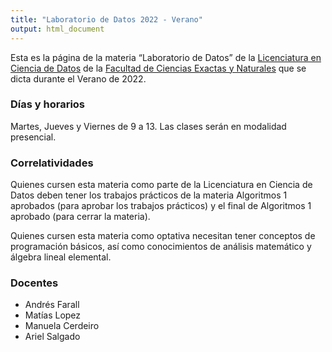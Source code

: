 ```yaml
---
title: "Laboratorio de Datos 2022 - Verano"
output: html_document
---
```


<style type="text/css">
.title {
  display: none;
}

#getting-started img {
  margin-right: 10px;
}

</style>

<!-- <div class="row" style="padding-top: 30px;"> -->
<!-- <div class="col-sm-6"> -->

Esta es la página de la materia "Laboratorio de Datos" de la
[Licenciatura en Ciencia de Datos](https://https://lcd.exactas.uba.ar/) de la 
[Facultad de Ciencias Exactas y Naturales](https://https://lcd.exactas.uba.ar/) 
que se dicta durante el Verano de 2022.


### Días y horarios

Martes, Jueves y Viernes de 9 a 13. Las clases serán en modalidad presencial.

### Correlatividades

Quienes cursen esta materia como parte de la Licenciatura en Ciencia de Datos deben tener los trabajos prácticos de la materia Algoritmos 1 aprobados (para aprobar los trabajos prácticos) y el final de Algoritmos 1 aprobado (para cerrar la materia). 

Quienes cursen esta materia como optativa necesitan tener conceptos de programación básicos, así como conocimientos de análisis matemático y álgebra lineal elemental.

### Docentes

- Andrés Farall 
- Matías Lopez
- Manuela Cerdeiro
- Ariel Salgado

<!-- </div> -->
<!-- <div class="col-sm-6"> -->

<!-- ### Licenciatura en Ciencia de Datos -->

<!-- <a href = "https://https://lcd.exactas.uba.ar/"> -->
<!-- ![](images/marca2020-1negro.png) -->
<!-- </a> -->
<!-- </div> -->
